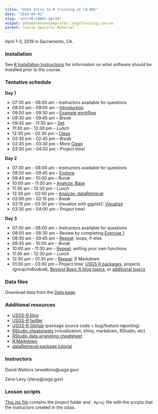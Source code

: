 ```yaml
---
title: "USGS Intro to R Training at CA WSC"
date: "2019-04-01"
slug: "introR-CAWSC-Apr19"
output: USGSmarkdowntemplates::hugoTraining_course
parent: Course Specific Material
---
```


April 1-3, 2019 in Sacramento, CA.

### Installation

See [R Installation Instructions](/installr) for information on what software should be installed prior to the course. 

### Tentative schedule

**Day 1**

* 07:30 am - 08:00 am -- Instructors available for questions
* 08:00 am - 09:00 am -- [Introduction](/intro-curriculum/Introduction)
* 09:00 am - 09:30 am -- [Example workflow](/intro-curriculum/data/data_workflow.Rmd)
* 09:30 am - 09:45 am -- *Break*
* 09:45 am - 11:30 am -- [Get](/intro-curriculum/Get)
* 11:30 am - 12:30 pm -- *Lunch*
* 12:30 pm - 02:30 pm -- [Clean](/intro-curriculum/Clean)
* 02:30 pm - 02:45 pm -- *Break*
* 02:45 pm - 03:30 pm -- More [Clean](/intro-curriculum/Clean)
* 03:30 pm - 04:00 pm -- Project time!

**Day 2**

* 07:30 am - 08:00 am -- Instructors available for questions
* 08:00 am - 09:45 am -- [Explore](/intro-curriculum/Explore)
* 09:45 am - 10:00 am -- *Break*
* 10:00 am - 11:30 am -- [Analyze: Base](/intro-curriculum/Analyze)
* 11:30 am - 12:30 pm -- *Lunch*
* 12:30 pm - 02:00 pm -- [Analyze: dataRetrieval](https://cran.r-project.org/web/packages/dataRetrieval/dataRetrieval.pdf) 
* 02:00 pm - 02:15 pm -- *Break*
* 02:15 pm - 03:30 pm -- Visualize with ggplot2: [Visualize](/intro-curriculum/ggplot2/)
* 03:30 pm - 04:00 pm -- Project time!

**Day 3**

*   07:30 am - 08:00 am -- Instructors available for questions
*   08:00 am - 08:30 am -- Review by completing [Exercise 1](/intro-curriculum/Reproduce/#exercise-1)
*   08:30 am - 09:45 am -- [Repeat](/intro-curriculum/Reproduce/): loops, if-else
*   09:45 am - 10:00 am -- *Break*
*   10:00 am - 11:30 am -- [Repeat](/intro-curriculum/Reproduce/): writing your own functions 
*   11:30 am - 12:30 pm -- *Lunch*
*   12:30 pm - 01:30 pm -- [Repeat](/intro-curriculum/Reproduce/): R Markdown
*   01:30 pm - 03:00 pm -- Project time: [USGS R packages](/intro-curriculum/USGS/), projects (group/individual), [Beyond Basic R blog topics](https://waterdata.usgs.gov/blog/tags/beyond-basic-r/), or [additional topics](/intro-curriculum/Additional/)

### Data files

Download data from the [Data page](/intro-curriculum/data/).

### Additional resources

* [USGS-R blog](https://waterdata.usgs.gov/blog/tags/r/)
* [USGS-R twitter](https://twitter.com/USGS_R)
* [USGS-R GitHub](https://github.com/USGS-R) (package source code + bug/feature reporting)
* [RStudio cheatsheets](https://www.rstudio.com/resources/cheatsheets/) (visualization, shiny, markdown, RStudio, etc)
* [RStudio data wrangling cheatsheet](https://www.rstudio.com/wp-content/uploads/2015/02/data-wrangling-cheatsheet.pdf)
* [R Markdown](http://rmarkdown.rstudio.com/lesson-1.html)
* [dataRetrieval package tutorial](https://owi.usgs.gov/R/dataRetrieval.html#1)

### Instructors

David Watkins (wwatkins@usgs.gov)

Zeno Levy (zlevy@usgs.gov)

### Lesson scripts

[This zip file](https://drive.google.com/file/d/10vGlNlWEpYnPt9NnBtgqV8r0annPR-65/view) contains the project folder and `.Rproj` file with the scripts that the instructors created in the class.

